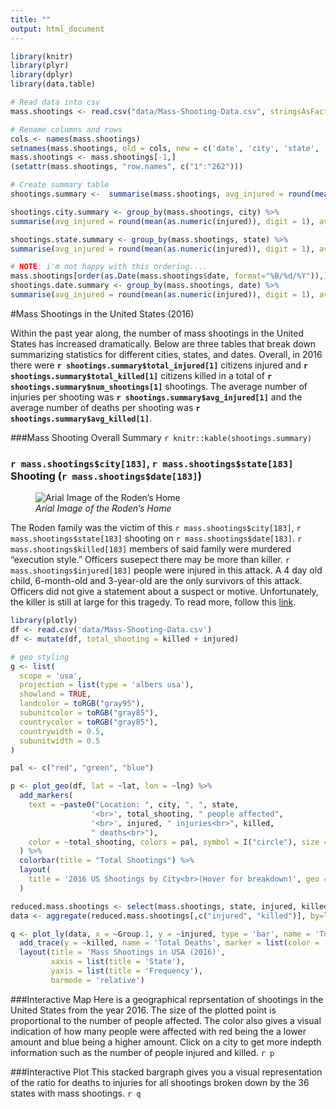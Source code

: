 ```yaml
---
title: ""
output: html_document
---
```

```r
library(knitr)
library(plyr)
library(dplyr)
library(data.table)

# Read data into csv 
mass.shootings <- read.csv("data/Mass-Shooting-Data.csv", stringsAsFactors = FALSE)

# Rename columns and rows
cols <- names(mass.shootings)
setnames(mass.shootings, old = cols, new = c('date', 'city', 'state', 'injured', 'killed', 'lat', 'lng'))
mass.shootings <- mass.shootings[-1,]
(setattr(mass.shootings, "row.names", c("1":"262")))

# Create summary table 
shootings.summary <-  summarise(mass.shootings, avg_injured = round(mean(as.numeric(injured)), digit = 1), avg_killed = round(mean(as.numeric(killed)), digit = 1), median_injured = median(as.numeric((injured))), median_killed = median(as.numeric(killed)), total_injured = sum(as.numeric(injured)), total_killed = sum(as.numeric(killed)), num_shootings = n())

shootings.city.summary <- group_by(mass.shootings, city) %>% 
summarise(avg_injured = round(mean(as.numeric(injured)), digit = 1), avg_killed = round(mean(as.numeric(killed)), digit = 1), median_injured = median(as.numeric((injured))), median_killed = median(as.numeric(killed)), total_injured = sum(as.numeric(injured)), total_killed = sum(as.numeric(killed)))

shootings.state.summary <- group_by(mass.shootings, state) %>% 
summarise(avg_injured = round(mean(as.numeric(injured)), digit = 1), avg_killed = round(mean(as.numeric(killed)), digit = 1), median_injured = median(as.numeric((injured))), median_killed = median(as.numeric(killed)), total_injured = sum(as.numeric(injured)), total_killed = sum(as.numeric(killed)))

# NOTE: i'm not happy with this ordering....
mass.shootings[order(as.Date(mass.shootings$date, format="%B/%d/%Y")),]  
shootings.date.summary <- group_by(mass.shootings, date) %>% 
summarise(avg_injured = round(mean(as.numeric(injured)), digit = 1), avg_killed = round(mean(as.numeric(killed)), digit = 1), median_injured = median(as.numeric((injured))), median_killed = median(as.numeric(killed)), total_injured = sum(as.numeric(injured)), total_killed = sum(as.numeric(killed)))
```
#Mass Shootings in the United States (2016)
  
Within the past year along, the number of mass shootings in the United States has increased dramatically. Below are three tables that break down summarizing statistics for different cities, states, and dates. Overall, in 2016 there were **`r shootings.summary$total_injured[1]`** citizens injured and **`r shootings.summary$total_killed[1]`** citizens killed in a total of **`r shootings.summary$num_shootings[1]`** shootings. The average number of injuries per shooting was **`r shootings.summary$avg_injured[1]`** and the average number of deaths per shooting was **`r shootings.summary$avg_killed[1]`**. 

###Mass Shooting Overall Summary
`r knitr::kable(shootings.summary)` 

### `r mass.shootings$city[183]`, `r mass.shootings$state[183]` Shooting (`r mass.shootings$date[183]`)

![*Arial Image of the Roden's Home*](http://assets.nydailynews.com/polopoly_fs/1.2611131.1461336769!/img/httpImage/image.jpg_gen/derivatives/article_635/article-ohio-0422.jpg)

The Roden family was the victim of this `r mass.shootings$city[183]`, `r mass.shootings$state[183]` shooting on `r mass.shootings$date[183]`. `r mass.shootings$killed[183]` members of said family were murdered "execution style." Officers susepect there may be more than killer. `r mass.shootings$injured[183]` people were injured in this attack. A 4 day old child, 6-month-old and 3-year-old are the only survivors of this attack. Officers did not give a statement about a suspect or motive. Unfortunately, the killer is still at large for this tragedy. To read more, follow this [link](http://www.cnn.com/2016/04/22/us/ohio-shooting-pike-county/). 

```r
library(plotly)
df <- read.csv('data/Mass-Shooting-Data.csv')
df <- mutate(df, total_shooting = killed + injured)

# geo styling
g <- list(
  scope = 'usa',
  projection = list(type = 'albers usa'),
  showland = TRUE,
  landcolor = toRGB("gray95"),
  subunitcolor = toRGB("gray85"),
  countrycolor = toRGB("gray85"),
  countrywidth = 0.5,
  subunitwidth = 0.5
)

pal <- c("red", "green", "blue")

p <- plot_geo(df, lat = ~lat, lon = ~lng) %>%
  add_markers(
    text = ~paste0("Location: ", city, ", ", state,  
                  '<br>', total_shooting, " people affected", 
                  '<br>', injured, " injuries<br>", killed, 
                  " deaths<br>"),
    color = ~total_shooting, colors = pal, symbol = I("circle"), size = ~total_shooting, hoverinfo = "text"
  ) %>%
  colorbar(title = "Total Shootings") %>%
  layout(
    title = '2016 US Shootings by City<br>(Hover for breakdown)', geo = g
  )

reduced.mass.shootings <- select(mass.shootings, state, injured, killed)
data <- aggregate(reduced.mass.shootings[,c("injured", "killed")], by=list(reduced.mass.shootings$state),"sum") 

q <- plot_ly(data, x = ~Group.1, y = ~injured, type = 'bar', name = 'Total Injuries', marker = list(color = "rgb(250, 0, 0)")) %>%
  add_trace(y = ~killed, name = 'Total Deaths', marker = list(color = 'rgb(26, 118, 255)')) %>%
  layout(title = 'Mass Shootings in USA (2016)',
         xaxis = list(title = 'State'),
         yaxis = list(title = 'Frequency'),
         barmode = 'relative')
```
###Interactive Map
Here is a geographical reprsentation of shootings in the United States from the year 2016. The size of the plotted point is proportional to the number of people affected. The color also gives a visual indication of how many people were affected with red being the a lower amount and blue being a higher amount. Click on a city to get more indepth information such as the number of people injured and killed. 
`r p`

###Interactive Plot
This stacked bargraph gives you a visual representation of the ratio for deaths to injuries for all shootings broken down by the 36 states with mass shootings. 
`r q`

